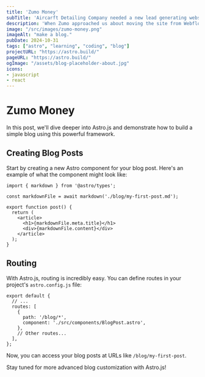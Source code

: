 ```yaml
---
title: 'Zumo Money'
subTitle: 'Aircarft Detailing Company needed a new lead generating website. I delivered!'
description: 'When Zumo approached us about moving the site from Webflow to Wordpress we were happy to take on the challenge. Zumo wanted to move to Wordpress, but retain much of the UX they were already used to. For this reason we decided together to build in with Oxygen as it allowed us to build our specific elements that the Zumo team could drop into place on any page. I no longer use Oxygen for builds but it was a great tool for this project.'
image: "/src/images/zumo-money.png"
imageAlt: "make a blog."
pubDate: 2024-10-31
tags: ["astro", "learning", "coding", "blog"]
projectURL: "https://astro.build/"
pageURL: "https://astro.build/"
ogImage: "/assets/blog-placeholder-about.jpg"
icons:
- javascript
- react
---
```



# Zumo Money
In this post, we'll dive deeper into Astro.js and demonstrate how to build a simple blog using this powerful framework.

## Creating Blog Posts

Start by creating a new Astro component for your blog post. Here's an example of what the component might look like:

```
import { markdown } from '@astro/types';

const markdownFile = await markdown('./blog/my-first-post.md');

export function post() {
  return (
    <article>
      <h1>{markdownFile.meta.title}</h1>
      <div>{markdownFile.content}</div>
    </article>
  );
}
```

## Routing

With Astro.js, routing is incredibly easy. You can define routes in your project's `astro.config.js` file:

```
export default {
  // ...
  routes: [
    {
      path: '/blog/*',
      component: './src/components/BlogPost.astro',
    },
    // Other routes...
  ],
};
```

Now, you can access your blog posts at URLs like `/blog/my-first-post`.

Stay tuned for more advanced blog customization with Astro.js!